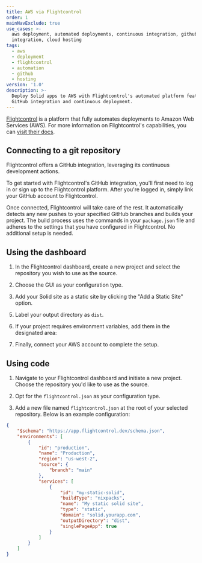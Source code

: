 ```yaml
---
title: AWS via Flightcontrol
order: 1
mainNavExclude: true
use_cases: >-
  aws deployment, automated deployments, continuous integration, github
  integration, cloud hosting
tags:
  - aws
  - deployment
  - flightcontrol
  - automation
  - github
  - hosting
version: '1.0'
description: >-
  Deploy Solid apps to AWS with Flightcontrol's automated platform featuring
  GitHub integration and continuous deployment.
---
```


[Flightcontrol](https://www.flightcontrol.dev/) is a platform that fully automates deployments to Amazon Web Services (AWS).
For more information on Flightcontrol's capabilities, you can [visit their docs](https://www.flightcontrol.dev/docs).

## Connecting to a git repository

Flightcontrol offers a GitHub integration, leveraging its continuous development actions.

To get started with Flightcontrol's GitHub integration, you'll first need to log in or sign up to the Flightcontrol platform.
After you're logged in, simply link your GitHub account to Flightcontrol.

Once connected, Flightcontrol will take care of the rest.
It automatically detects any new pushes to your specified GitHub branches and builds your project.
The build process uses the commands in your `package.json` file and adheres to the settings that you have configured in Flightcontrol.
No additional setup is needed.

<EraserLink
	href="https://app.eraser.io/workspace/w9y9PNVjwSqDCEPNTEoe?elements=h2Uk4xoB8fTpLOTOHIb6wQ"
	preview="https://app.eraser.io/workspace/w9y9PNVjwSqDCEPNTEoe/preview?elements=h2Uk4xoB8fTpLOTOHIb6wQ&type=embed"
/>

## Using the dashboard

1. In the Flightcontrol dashboard, create a new project and select the repository you wish to use as the source.

2. Choose the GUI as your configuration type.

3. Add your Solid site as a static site by clicking the "Add a Static Site" option.

<EraserLink
	href="https://app.eraser.io/workspace/w9y9PNVjwSqDCEPNTEoe?elements=5bE5kc7N_kOSfyHtasalrg"
	preview="https://app.eraser.io/workspace/w9y9PNVjwSqDCEPNTEoe/preview?elements=5bE5kc7N_kOSfyHtasalrg&type=embed"
/>

5. Label your output directory as `dist`.

6. If your project requires environment variables, add them in the designated area:

<EraserLink
	href="https://app.eraser.io/workspace/w9y9PNVjwSqDCEPNTEoe?elements=HwJhZ7ZJ6sYkj883rwkgOA"
	preview="https://app.eraser.io/workspace/w9y9PNVjwSqDCEPNTEoe/preview?elements=HwJhZ7ZJ6sYkj883rwkgOA&type=embed"
/>

7. Finally, connect your AWS account to complete the setup.

<EraserLink
	href="https://app.eraser.io/workspace/w9y9PNVjwSqDCEPNTEoe?elements=S5LOC3JVjl2zcynaHreL0g"
	preview="https://app.eraser.io/workspace/w9y9PNVjwSqDCEPNTEoe/preview?elements=S5LOC3JVjl2zcynaHreL0g&type=embed"
/>

## Using code

1. Navigate to your Flightcontrol dashboard and initiate a new project.
   Choose the repository you'd like to use as the source.

2. Opt for the `flightcontrol.json` as your configuration type.

<EraserLink
	href="https://app.eraser.io/workspace/w9y9PNVjwSqDCEPNTEoe?elements=7XLTmlgp3VJa8tDKobokjA"
	preview="https://app.eraser.io/workspace/w9y9PNVjwSqDCEPNTEoe/preview?elements=7XLTmlgp3VJa8tDKobokjA&type=embed"
/>

3. Add a new file named `flightcontrol.json` at the root of your selected repository.
   Below is an example configuration:

```json frame="terminal"
{
	"$schema": "https://app.flightcontrol.dev/schema.json",
	"environments": [
		{
			"id": "production",
			"name": "Production",
			"region": "us-west-2",
			"source": {
				"branch": "main"
			},
			"services": [
				{
					"id": "my-static-solid",
					"buildType": "nixpacks",
					"name": "My static solid site",
					"type": "static",
					"domain": "solid.yourapp.com",
					"outputDirectory": "dist",
					"singlePageApp": true
				}
			]
		}
	]
}
```
